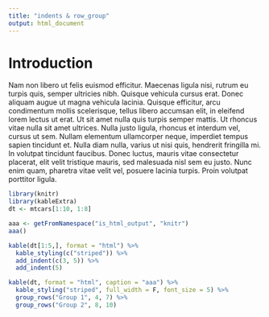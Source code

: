 ```yaml
---
title: "indents & row_group"
output: html_document
---
```


# Introduction
Nam non libero ut felis euismod efficitur. Maecenas ligula nisi, rutrum eu turpis quis, semper ultricies nibh. Quisque vehicula cursus erat. Donec aliquam augue ut magna vehicula lacinia. Quisque efficitur, arcu condimentum mollis scelerisque, tellus libero accumsan elit, in eleifend lorem lectus ut erat. Ut sit amet nulla quis turpis semper mattis. Ut rhoncus vitae nulla sit amet ultrices. Nulla justo ligula, rhoncus et interdum vel, cursus ut sem. Nullam elementum ullamcorper neque, imperdiet tempus sapien tincidunt et. Nulla diam nulla, varius ut nisi quis, hendrerit fringilla mi. In volutpat tincidunt faucibus. Donec luctus, mauris vitae consectetur placerat, elit velit tristique mauris, sed malesuada nisl sem eu justo. Nunc enim quam, pharetra vitae velit vel, posuere lacinia turpis. Proin volutpat porttitor ligula.

```r
library(knitr)
library(kableExtra)
dt <- mtcars[1:10, 1:8]
```

```r
aaa <- getFromNamespace("is_html_output", "knitr")
aaa()
```

```r
kable(dt[1:5,], format = "html") %>%
  kable_styling(c("striped")) %>%
  add_indent(c(3, 5)) %>%
  add_indent(5)
```

```r
kable(dt, format = "html", caption = "aaa") %>%
  kable_styling("striped", full_width = F, font_size = 5) %>%
  group_rows("Group 1", 4, 7) %>%
  group_rows("Group 2", 8, 10)
```

